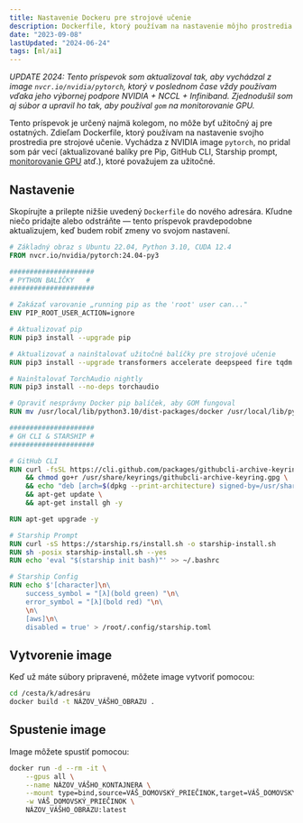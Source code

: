 ```yaml
---
title: Nastavenie Dockeru pre strojové učenie
description: Dockerfile, ktorý používam na nastavenie môjho prostredia pre strojové učenie.
date: "2023-09-08"
lastUpdated: "2024-06-24"
tags: [ml/ai]
---
```


_UPDATE 2024: Tento príspevok som aktualizoval tak, aby vychádzal z image `nvcr.io/nvidia/pytorch`, ktorý v poslednom čase vždy používam vďaka jeho výbornej podpore NVIDIA + NCCL + Infiniband. Zjednodušil som aj súbor a upravil ho tak, aby používal `gom` na monitorovanie GPU._

Tento príspevok je určený najmä kolegom, no môže byť užitočný aj pre ostatných. Zdieľam Dockerfile, ktorý používam na nastavenie svojho prostredia pre strojové učenie. Vychádza z NVIDIA image `pytorch`, no pridal som pár vecí (aktualizované balíky pre Pip, GitHub CLI, Starship prompt, [monitorovanie GPU](./2023-10-16-gom-gpu-monitor-nvidia-smi-replacement) atď.), ktoré považujem za užitočné.

## Nastavenie

Skopírujte a prilepte nižšie uvedený `Dockerfile` do nového adresára. Kľudne niečo pridajte alebo odstráňte — tento príspevok pravdepodobne aktualizujem, keď budem robiť zmeny vo svojom nastavení.

```dockerfile
# Základný obraz s Ubuntu 22.04, Python 3.10, CUDA 12.4
FROM nvcr.io/nvidia/pytorch:24.04-py3

#####################
# PYTHON BALÍČKY   #
#####################

# Zakázať varovanie „running pip as the 'root' user can..."
ENV PIP_ROOT_USER_ACTION=ignore

# Aktualizovať pip
RUN pip3 install --upgrade pip

# Aktualizovať a nainštalovať užitočné balíčky pre strojové učenie
RUN pip3 install --upgrade transformers accelerate deepspeed fire tqdm openai numpy rouge_score wandb ipython emoji tokenizers evaluate matplotlib seaborn lm-eval jupyter nltk tiktoken aiolimiter swifter pytorch-lightning lightning sentencepiece jsonargparse[signatures] bitsandbytes datasets zstandard rich transformer_lens librosa soundfile gom git+https://github.com/stanfordnlp/pyvene.git git+https://github.com/stanfordnlp/pyreft.git

# Nainštalovať TorchAudio nightly
RUN pip3 install --no-deps torchaudio

# Opraviť nesprávny Docker pip balíček, aby GOM fungoval
RUN mv /usr/local/lib/python3.10/dist-packages/docker /usr/local/lib/python3.10/dist-packages/docker_old

#####################
# GH CLI & STARSHIP #
#####################

# GitHub CLI
RUN curl -fsSL https://cli.github.com/packages/githubcli-archive-keyring.gpg | dd of=/usr/share/keyrings/githubcli-archive-keyring.gpg \
    && chmod go+r /usr/share/keyrings/githubcli-archive-keyring.gpg \
    && echo "deb [arch=$(dpkg --print-architecture) signed-by=/usr/share/keyrings/githubcli-archive-keyring.gpg] https://cli.github.com/packages stable main" | tee /etc/apt/sources.list.d/github-cli.list > /dev/null \
    && apt-get update \
    && apt-get install gh -y

RUN apt-get upgrade -y

# Starship Prompt
RUN curl -sS https://starship.rs/install.sh -o starship-install.sh 
RUN sh -posix starship-install.sh --yes
RUN echo 'eval "$(starship init bash)"' >> ~/.bashrc

# Starship Config
RUN echo $'[character]\n\
    success_symbol = "[λ](bold green) "\n\
    error_symbol = "[λ](bold red) "\n\
    \n\
    [aws]\n\
    disabled = true' > /root/.config/starship.toml
```


## Vytvorenie image

Keď už máte súbory pripravené, môžete image vytvoriť pomocou:

```bash
cd /cesta/k/adresáru
docker build -t NÁZOV_VÁŠHO_OBRAZU .
```


## Spustenie image

Image môžete spustiť pomocou:

```bash
docker run -d --rm -it \
    --gpus all \
    --name NÁZOV_VÁŠHO_KONTAJNERA \
    --mount type=bind,source=VÁŠ_DOMOVSKÝ_PRIEČINOK,target=VÁŠ_DOMOVSKÝ_PRIEČINOK \
    -w VÁŠ_DOMOVSKÝ_PRIEČINOK \
    NÁZOV_VÁŠHO_OBRAZU:latest
```
